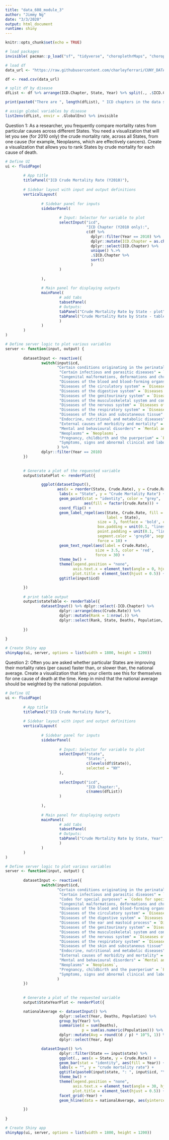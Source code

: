 ```yaml
---
title: "data_608_module_3"
author: "Jimmy Ng"
date: "3/3/2020"
output: html_document
runtime: shiny
---
```


```r
knitr::opts_chunk$set(echo = TRUE)
```

```r
# load packages
invisible( pacman::p_load("sf", "tidyverse", "choroplethrMaps", "choroplethr", "knitr", "RCurl", "ggrepel", "gridExtra", "sqldf", "shiny", "kableExtra", "wrapr") )

# load df
data_url <- "https://raw.githubusercontent.com/charleyferrari/CUNY_DATA_608/master/module3/data/cleaned-cdc-mortality-1999-2010-2.csv"

df <- read.csv(data_url)

# split df by disease
dfList <- df %>% arrange(ICD.Chapter, State, Year) %>% split(., .$ICD.Chapter)

print(paste0("There are ", length(dfList), " ICD chapters in the data set."))

# assign global variables by disease
list2env(dfList, envir = .GlobalEnv) %>% invisible
```

Question 1: As a researcher, you frequently compare mortality rates from particular causes across different States. You need a visualization that will let you see (for 2010 only) the crude mortality rate, across all States, from one cause (for example, Neoplasms, which are effectively cancers). Create a visualization that allows you to rank States by crude mortality for each cause of death.  

```r
# Define UI
ui <- fluidPage(
        
        # App title 
        titlePanel("ICD Crude Mortality Rate (Y2010)"),
        
        # Sidebar layout with input and output definitions 
        verticalLayout(
                
                # Sidebar panel for inputs 
                sidebarPanel(
                        
                        # Input: Selector for variable to plot 
                        selectInput("icd", 
                                    "ICD Chapter (Y2010 only):",
                                    c(df %>% 
                                      dplyr::filter(Year == 2010) %>% 
                                      dplyr::mutate(ICD.Chapter = as.character(ICD.Chapter)) %>%
                                      dplyr::select(ICD.Chapter) %>% 
                                      unique() %.>%
                                      .$ICD.Chapter %>%
                                      sort()
                                      )
                        )
                        
                ),
                
                # Main panel for displaying outputs 
                mainPanel(
                        # add tabs
                        tabsetPanel(
                        # Outputs: 
                        tabPanel("Crude Mortality Rate by State - plot", plotOutput("statePlot")),
                        tabPanel("Crude Mortality Rate by State - table", tableOutput("stateTable"))
                        )
                )
        )
)

# Define server logic to plot various variables 
server <- function(input, output) {
        
        datasetInput <- reactive({
                switch(input$icd,
                       "Certain conditions originating in the perinatal period" = `Certain conditions originating in the perinatal period`, 
                        "Certain infectious and parasitic diseases" = `Certain infectious and parasitic diseases`, 
                        "Congenital malformations, deformations and chromosomal abnormalities" = `Congenital malformations, deformations and chromosomal abnormalities`, 
                        "Diseases of the blood and blood-forming organs and certain disorders involving the immune mechanism" = `Diseases of the blood and blood-forming organs and certain disorders involving the immune mechanism`, 
                        "Diseases of the circulatory system" = `Diseases of the circulatory system`, 
                        "Diseases of the digestive system" = `Diseases of the digestive system`, 
                        "Diseases of the genitourinary system" = `Diseases of the genitourinary system`, 
                        "Diseases of the musculoskeletal system and connective tissue" = `Diseases of the musculoskeletal system and connective tissue`, 
                        "Diseases of the nervous system" = `Diseases of the nervous system`, 
                        "Diseases of the respiratory system" = `Diseases of the respiratory system`, 
                        "Diseases of the skin and subcutaneous tissue" = `Diseases of the skin and subcutaneous tissue`, 
                        "Endocrine, nutritional and metabolic diseases" = `Endocrine, nutritional and metabolic diseases`, 
                        "External causes of morbidity and mortality" = `External causes of morbidity and mortality`, 
                        "Mental and behavioural disorders" = `Mental and behavioural disorders`, 
                        "Neoplasms" = `Neoplasms`, 
                        "Pregnancy, childbirth and the puerperium" = `Pregnancy, childbirth and the puerperium`, 
                        "Symptoms, signs and abnormal clinical and laboratory findings, not elsewhere classified" = `Symptoms, signs and abnormal clinical and laboratory findings, not elsewhere classified`
                       ) %>%
                dplyr::filter(Year == 2010)
        })
        
        
        # Generate a plot of the requested variable 
        output$statePlot <- renderPlot({

                ggplot(datasetInput(),
                       aes(x = reorder(State, Crude.Rate), y = Crude.Rate)) +
                        labs(x = "State", y = "Crude Mortality Rate") +                        
                        geom_point(stat = "identity", color = "grey",
                                   aes(fill = factor(Crude.Rate))) +
                        coord_flip() +
                        geom_label_repel(aes(State, Crude.Rate, fill = factor(Crude.Rate),
                                             label = State),
                                         size = 3, fontface = 'bold', color = 'white',
                                         box.padding = unit(0.1, "lines"),
                                         point.padding = unit(0.1, "lines"),
                                         segment.color = 'grey50', segment.size = 1,
                                         force = 10) +
                        geom_text_repel(aes(label = Crude.Rate),
                                        size = 3.5, color = 'red',
                                        force = 30) +
                        theme_bw() +
                        theme(legend.position = "none",
                              axis.text.x = element_text(angle = 0, hjust = 1),
                              plot.title = element_text(hjust = 0.5)) +
                        ggtitle(input$icd)

        })
        
        # print table output
        output$stateTable <- renderTable({          
                datasetInput() %>% dplyr::select(-ICD.Chapter) %>%
                        dplyr::arrange(desc(Crude.Rate)) %>%
                        dplyr::mutate(Rank = 1:nrow(.)) %>%
                        dplyr::select(Rank, State, Deaths, Population, `Crude Mortality Rate` = Crude.Rate)
                        
        })
        
}

# Create Shiny app 
shinyApp(ui, server, options = list(width = 1800, height = 1200))
```

Question 2: Often you are asked whether particular States are improving their mortality rates (per cause) faster than, or slower than, the national average. Create a visualization that lets your clients see this for themselves for one cause of death at the time. Keep in mind that the national average should be weighted by the national population. 

```r
# Define UI
ui <- fluidPage(
        
        # App title 
        titlePanel("ICD Crude Mortality Rate"),
        
        # Sidebar layout with input and output definitions 
        verticalLayout(
                
                # Sidebar panel for inputs 
                sidebarPanel(
                        
                        # Input: Selector for variable to plot 
                        selectInput("state", 
                                    "State:",
                                    c(levels(df$State)),
                                    selected = "NY"
                        ),
                        
                        selectInput("icd", 
                                    "ICD Chapter:",
                                    c(names(dfList))
                        )
                        
                ),
                
                # Main panel for displaying outputs 
                mainPanel(
                        # add tabs
                        tabsetPanel(
                        # Outputs: 
                        tabPanel("Crude Mortality Rate by State, Year", plotOutput("StateYearPlot"))                        
                        )
                )
        )
)

# Define server logic to plot various variables 
server <- function(input, output) {
        
        datasetInput <- reactive({
                switch(input$icd,
                       "Certain conditions originating in the perinatal period" = `Certain conditions originating in the perinatal period`, 
                        "Certain infectious and parasitic diseases" = `Certain infectious and parasitic diseases`, 
                        "Codes for special purposes" = `Codes for special purposes`,
                        "Congenital malformations, deformations and chromosomal abnormalities" = `Congenital malformations, deformations and chromosomal abnormalities`, 
                        "Diseases of the blood and blood-forming organs and certain disorders involving the immune mechanism" = `Diseases of the blood and blood-forming organs and certain disorders involving the immune mechanism`, 
                        "Diseases of the circulatory system" = `Diseases of the circulatory system`, 
                        "Diseases of the digestive system" = `Diseases of the digestive system`, 
                        "Diseases of the ear and mastoid process" = `Diseases of the ear and mastoid process`,
                        "Diseases of the genitourinary system" = `Diseases of the genitourinary system`, 
                        "Diseases of the musculoskeletal system and connective tissue" = `Diseases of the musculoskeletal system and connective tissue`, 
                        "Diseases of the nervous system" = `Diseases of the nervous system`, 
                        "Diseases of the respiratory system" = `Diseases of the respiratory system`, 
                        "Diseases of the skin and subcutaneous tissue" = `Diseases of the skin and subcutaneous tissue`, 
                        "Endocrine, nutritional and metabolic diseases" = `Endocrine, nutritional and metabolic diseases`, 
                        "External causes of morbidity and mortality" = `External causes of morbidity and mortality`, 
                        "Mental and behavioural disorders" = `Mental and behavioural disorders`, 
                        "Neoplasms" = `Neoplasms`, 
                        "Pregnancy, childbirth and the puerperium" = `Pregnancy, childbirth and the puerperium`, 
                        "Symptoms, signs and abnormal clinical and laboratory findings, not elsewhere classified" = `Symptoms, signs and abnormal clinical and laboratory findings, not elsewhere classified`
                       )
        })
        
        
        # Generate a plot of the requested variable 
        output$StateYearPlot <- renderPlot({

        nationalAverage <- datasetInput() %>%
                        dplyr::select(Year, Deaths, Population) %>%
                        group_by(Year) %>%                         
                        summarise(d = sum(Deaths), 
                                  p = sum(as.numeric(Population))) %>% 
                        dplyr::mutate(Avg = round((d / p) * 10^5, 1)) %>% 
                        dplyr::select(Year, Avg)

                datasetInput() %>%
                        dplyr::filter(State == input$state) %>%
                        ggplot(., aes(x = State, y = Crude.Rate)) +
                        geom_bar(stat = "identity", aes(fill = Year)) +
                        labs(x = "", y = "crude mortality rate") +                        
                        ggtitle(paste0(input$state, ": ", input$icd, "\n**Red Line indicated national average**")) +
                        theme_bw() +
                        theme(legend.position = "none",
                              axis.text.x = element_text(angle = 30, hjust = 1),
                              plot.title = element_text(hjust = 0.5)) +
                        facet_grid(~Year) +
                        geom_hline(data = nationalAverage, aes(yintercept = Avg, color = "red", linetype = "longdash"))

        })        
        
}

# Create Shiny app 
shinyApp(ui, server, options = list(width = 1800, height = 1200))
```